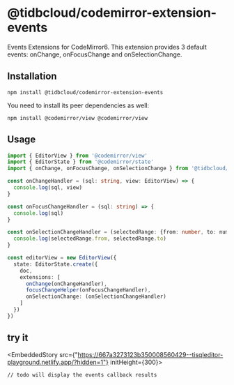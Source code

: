 # @tidbcloud/codemirror-extension-events

Events Extensions for CodeMirror6. This extension provides 3 default events: onChange, onFocusChange and onSelectionChange.

## Installation

```shell
npm install @tidbcloud/codemirror-extension-events
```

You need to install its peer dependencies as well:

```shell
npm install @codemirror/view @codemirror/view
```

## Usage

```ts
import { EditorView } from '@codemirror/view'
import { EditorState } from '@codemirror/state'
import { onChange, onFocusChange, onSelectionChange } from '@tidbcloud/codemirror-extension-events'

const onChangeHandler = (sql: string, view: EditorView) => {
  console.log(sql, view)
}

const onFocusChangeHandler = (sql: string) => {
  console.log(sql)
}

const onSelectionChangeHandler = (selectedRange: {from: number, to: numer}) => {
  console.log(selectedRange.from, selectedRange.to)
}

const editorView = new EditorView({
  state: EditorState.create({
    doc,
    extensions: [
      onChange(onChangeHandler),
      focusChangeHelper(onFocusChangeHandler),
      onSelectionChange: (onSelectionChangeHandler)
    ]
  })
})
```

## try it

<EmbeddedStory src={"https://667a3273123b350008560429--tisqleditor-playground.netlify.app/?hidden=1"} initHeight={300}></EmbeddedStory>


```
// todo will display the events callback results
```
